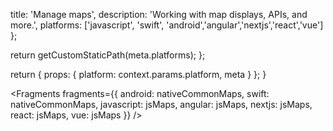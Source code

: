 
  title: 'Manage maps',
  description: 'Working with map displays, APIs, and more.',
  platforms: ['javascript', 'swift', 'android','angular','nextjs','react','vue'] 
};

  return getCustomStaticPath(meta.platforms);
};

  return {
    props: {
      platform: context.params.platform,
      meta
    }
  };
}


<Fragments
  fragments={{
    android: nativeCommonMaps,
    swift: nativeCommonMaps,
    javascript: jsMaps,
    angular: jsMaps,
    nextjs: jsMaps,
    react: jsMaps,
    vue: jsMaps
  }}
/>
